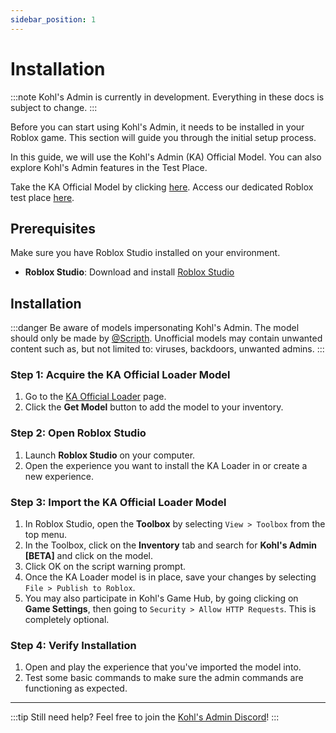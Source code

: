 ```yaml
--- 
sidebar_position: 1
---
```


# Installation


:::note
Kohl's Admin is currently in development. Everything in these docs is subject to change.
:::

Before you can start using Kohl's Admin, it needs to be installed in your Roblox game. This section will guide you through the initial setup process.

In this guide, we will use the Kohl's Admin (KA) Official Model. You can also explore Kohl's Admin features in the Test Place.

<Tabs>
  <TabItem value="officialmodel" label="KA Official Model" default>
    Take the KA Official Model by clicking <a href="https://create.roblox.com/store/asset/172732271/Kohls-Admin-Beta" target="_blank" rel="noopener noreferrer">here</a>.
  </TabItem>
  <TabItem value="testplace" label="KA Test Place">
    Access our dedicated Roblox test place <a href="https://www.roblox.com/games/18274376677/KA-Demo" target="_blank" rel="noopener noreferrer">here</a>.
  </TabItem>
</Tabs>

## Prerequisites

Make sure you have Roblox Studio installed on your environment.

- **Roblox Studio**: Download and install [Roblox Studio](https://www.roblox.com/create)

## Installation

:::danger
Be aware of models impersonating Kohl's Admin. The model should only be made by [@Scripth](https://www.roblox.com/users/44391621/profile).
Unofficial models may contain unwanted content such as, but not limited to: viruses, backdoors, unwanted admins.
:::

### Step 1: Acquire the KA Official Loader Model

1. Go to the [KA Official Loader](https://create.roblox.com/store/asset/172732271/Kohls-Admin-Beta) page.
2. Click the **Get Model** button to add the model to your inventory.

### Step 2: Open Roblox Studio

1. Launch **Roblox Studio** on your computer.
2. Open the experience you want to install the KA Loader in or create a new experience.

### Step 3: Import the KA Official Loader Model

1. In Roblox Studio, open the **Toolbox** by selecting `View > Toolbox` from the top menu.
2. In the Toolbox, click on the **Inventory** tab and search for **Kohl's Admin [BETA]** and click on the model.
3. Click OK on the script warning prompt.
4. Once the KA Loader model is in place, save your changes by selecting `File > Publish to Roblox`.
5. You may also participate in Kohl's Game Hub, by going clicking on **Game Settings**, then going to `Security > Allow HTTP Requests`. This is completely optional.

### Step 4: Verify Installation

1. Open and play the experience that you've imported the model into.
2. Test some basic commands to make sure the admin commands are functioning as expected.

--- 

:::tip
Still need help? Feel free to join the [Kohl's Admin Discord](https://discord.gg/kohl)!
:::
